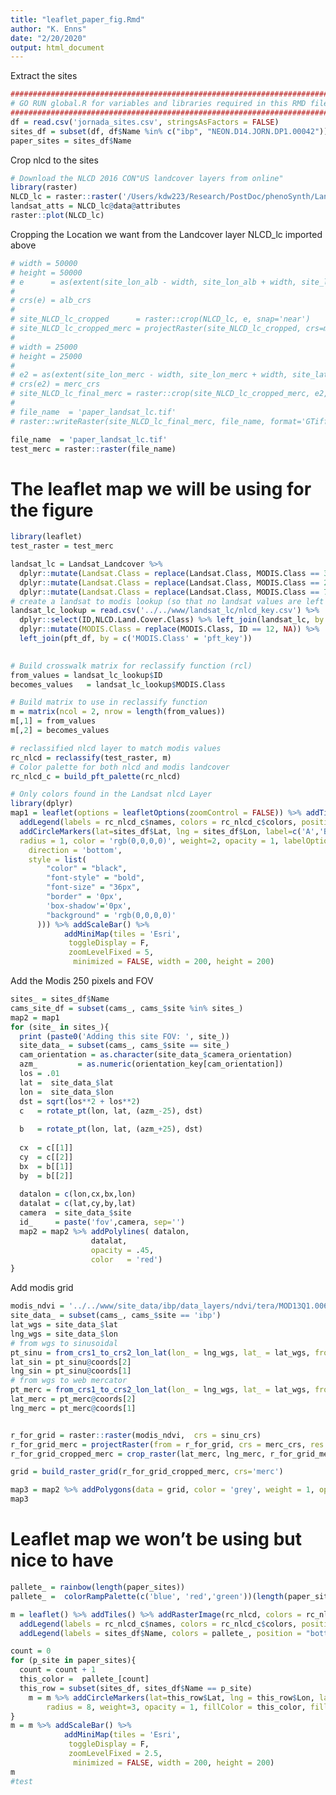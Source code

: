 ```yaml
---
title: "leaflet_paper_fig.Rmd"
author: "K. Enns"
date: "2/20/2020"
output: html_document
---
```



Extract the sites
```r
####################################################################################
# GO RUN global.R for variables and libraries required in this RMD file
####################################################################################
df = read.csv('jornada_sites.csv', stringsAsFactors = FALSE)
sites_df = subset(df, df$Name %in% c("ibp", "NEON.D14.JORN.DP1.00042"))
paper_sites = sites_df$Name
```

Crop nlcd to the sites
```r
# Download the NLCD 2016 CON"US landcover layers from online"
library(raster)
NLCD_lc = raster::raster('/Users/kdw223/Research/PostDoc/phenoSynth/LandSatLandcover/NLCD_2016_Land_Cover_L48_20190424/NLCD_2016_Land_Cover_L48_20190424.img')
landsat_atts = NLCD_lc@data@attributes
raster::plot(NLCD_lc)
```

Cropping the Location we want from the Landcover layer NLCD_lc imported above
```r
# width = 50000
# height = 50000
# e      = as(extent(site_lon_alb - width, site_lon_alb + width, site_lat_alb - height, site_lat_alb + height), 'SpatialPolygons')
# 
# crs(e) = alb_crs
# 
# site_NLCD_lc_cropped      = raster::crop(NLCD_lc, e, snap='near')
# site_NLCD_lc_cropped_merc = projectRaster(site_NLCD_lc_cropped, crs=merc_crs, method='ngb')
# 
# width = 25000
# height = 25000
# 
# e2 = as(extent(site_lon_merc - width, site_lon_merc + width, site_lat_merc - height, site_lat_merc + height), 'SpatialPolygons')
# crs(e2) = merc_crs
# site_NLCD_lc_final_merc = raster::crop(site_NLCD_lc_cropped_merc, e2, snap='near')
# 
# file_name  = 'paper_landsat_lc.tif'
# raster::writeRaster(site_NLCD_lc_final_merc, file_name, format='GTiff', overwrite=TRUE)

file_name  = 'paper_landsat_lc.tif'
test_merc = raster::raster(file_name)
```


# The leaflet map we will be using for the figure
```r
library(leaflet)
test_raster = test_merc

landsat_lc = Landsat_Landcover %>% 
  dplyr::mutate(Landsat.Class = replace(Landsat.Class, MODIS.Class == 3, NA)) %>%
  dplyr::mutate(Landsat.Class = replace(Landsat.Class, MODIS.Class == 2, NA)) %>% 
  dplyr::mutate(Landsat.Class = replace(Landsat.Class, MODIS.Class == 7, NA))
# create a landsat to modis lookup (so that no landsat values are left out)
landsat_lc_lookup = read.csv('../../www/landsat_lc/nlcd_key.csv') %>% 
  dplyr::select(ID,NLCD.Land.Cover.Class) %>% left_join(landsat_lc, by = c('ID' = 'Landsat.Class')) %>%
  dplyr::mutate(MODIS.Class = replace(MODIS.Class, ID == 12, NA)) %>%
  left_join(pft_df, by = c('MODIS.Class' = 'pft_key'))
        

# Build crosswalk matrix for reclassify function (rcl)
from_values = landsat_lc_lookup$ID
becomes_values   = landsat_lc_lookup$MODIS.Class

# Build matrix to use in reclassify function
m = matrix(ncol = 2, nrow = length(from_values))
m[,1] = from_values
m[,2] = becomes_values

# reclassified nlcd layer to match modis values
rc_nlcd = reclassify(test_raster, m)
# Color palette for both nlcd and modis landcover
rc_nlcd_c = build_pft_palette(rc_nlcd)

```
```r
# Only colors found in the Landsat nlcd Layer
library(dplyr)
map1 = leaflet(options = leafletOptions(zoomControl = FALSE)) %>% addTiles() %>% addRasterImage(rc_nlcd, colors = rc_nlcd_c$palette, opacity = 1, layerId = 'NLCD Landcover') %>%
  addLegend(labels = rc_nlcd_c$names, colors = rc_nlcd_c$colors, position = "bottomleft", opacity = .95, title = 'NLCD Landcover') %>%
  addCircleMarkers(lat=sites_df$Lat, lng = sites_df$Lon, label=c('A','B','C','D','E','F','G','H','I')[1:length(sites_df$Lon)],
  radius = 1, color = 'rgb(0,0,0,0)', weight=2, opacity = 1, labelOptions = labelOptions(noHide = T,textOnly = TRUE, 
    direction = 'bottom',
    style = list(
        "color" = "black",
        "font-style" = "bold",
        "font-size" = "36px",
        "border" = '0px',
        'box-shadow'='0px',
        "background" = 'rgb(0,0,0,0)'
      ))) %>% addScaleBar() %>% 
            addMiniMap(tiles = 'Esri',
             toggleDisplay = F,
             zoomLevelFixed = 5,
              minimized = FALSE, width = 200, height = 200)
```

Add the Modis 250 pixels and FOV
```r
sites_ = sites_df$Name 
cams_site_df = subset(cams_, cams_$site %in% sites_)
map2 = map1
for (site_ in sites_){
  print (paste0('Adding this site FOV: ', site_))
  site_data_ = subset(cams_, cams_$site == site_)
  cam_orientation = as.character(site_data_$camera_orientation)
  azm_         = as.numeric(orientation_key[cam_orientation])
  los = .01
  lat =  site_data_$lat
  lon =  site_data_$lon
  dst = sqrt(los**2 + los**2)
  c   = rotate_pt(lon, lat, (azm_-25), dst)
  
  b   = rotate_pt(lon, lat, (azm_+25), dst)
  
  cx  = c[[1]]
  cy  = c[[2]]
  bx  = b[[1]]
  by  = b[[2]]
  
  datalon = c(lon,cx,bx,lon)
  datalat = c(lat,cy,by,lat)
  camera  = site_data_$site
  id_     = paste('fov',camera, sep='')
  map2 = map2 %>% addPolylines( datalon,
                  datalat,
                  opacity = .45,
                  color   = 'red')
}


```


Add modis grid
```r
modis_ndvi = '../../www/site_data/ibp/data_layers/ndvi/tera/MOD13Q1.006_250m_aid0001.nc'
site_data_ = subset(cams_, cams_$site == 'ibp')
lat_wgs = site_data_$lat
lng_wgs = site_data_$lon
# from wgs to sinusoidal
pt_sinu = from_crs1_to_crs2_lon_lat(lon_ = lng_wgs, lat_ = lat_wgs, from_crs = wgs_crs, to_crs = sinu_crs)
lat_sin = pt_sinu@coords[2]
lng_sin = pt_sinu@coords[1]
# from wgs to web mercator
pt_merc = from_crs1_to_crs2_lon_lat(lon_ = lng_wgs, lat_ = lat_wgs, from_crs = wgs_crs, to_crs = merc_crs)
lat_merc = pt_merc@coords[2]
lng_merc = pt_merc@coords[1]


r_for_grid = raster::raster(modis_ndvi,  crs = sinu_crs)
r_for_grid_merc = projectRaster(from = r_for_grid, crs = merc_crs, res = 231.6563582638875)
r_for_grid_cropped_merc = crop_raster(lat_merc, lng_merc, r_for_grid_merc, height = 20000, width = 20000, crs_str = merc_crs)

grid = build_raster_grid(r_for_grid_cropped_merc, crs='merc')

map3 = map2 %>% addPolygons(data = grid, color = 'grey', weight = 1, opacity = .8)
map3
```







# Leaflet map we won't be using but nice to have
```r
pallete_ = rainbow(length(paper_sites))
pallete_ =  colorRampPalette(c('blue', 'red','green'))(length(paper_sites))

m = leaflet() %>% addTiles() %>% addRasterImage(rc_nlcd, colors = rc_nlcd_c$palette, opacity = 1, layerId = 'NLCD Landcover') %>%
  addLegend(labels = rc_nlcd_c$names, colors = rc_nlcd_c$colors, position = "bottomleft", opacity = .95, title = 'NLCD Landcover') %>%
  addLegend(labels = sites_df$Name, colors = pallete_, position = "bottomright", opacity = .95, title = 'Phenocam Sites')

count = 0
for (p_site in paper_sites){
  count = count + 1
  this_color =  pallete_[count]
  this_row = subset(sites_df, sites_df$Name == p_site)
    m = m %>% addCircleMarkers(lat=this_row$Lat, lng = this_row$Lon, label= this_row$Name, color = this_color,
        radius = 8, weight=3, opacity = 1, fillColor = this_color, fillOpacity = .6) 
}
m = m %>% addScaleBar() %>% 
            addMiniMap(tiles = 'Esri',
             toggleDisplay = F,
             zoomLevelFixed = 2.5,
              minimized = FALSE, width = 200, height = 200)
m
#test


```






























